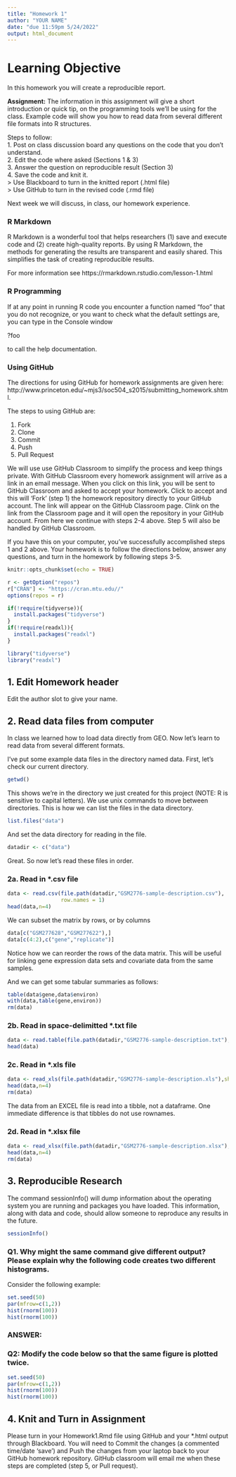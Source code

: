 ```yaml
---
title: "Homework 1"
author: "YOUR NAME"
date: "due 11:59pm 5/24/2022"
output: html_document
---
```


# Learning Objective

In this homework you will create a reproducible report.   

**Assignment:** The information in this assignment will give a short introduction or quick tip, on the programming tools we'll be using for the class. Example code will show you how to read data from several different file formats into R structures.  

Steps to follow:  
1. Post on class discussion board any questions on the code that you don't understand.   
2. Edit the code where asked (Sections 1 & 3)  
3. Answer the question on reproducible result (Section 3)  
4. Save the code and knit it.     
    > Use Blackboard to turn in the knitted report (.html file)   
    > Use GitHub to turn in the revised code (.rmd file)

Next week we will discuss, in class, our homework experience. 

### R Markdown 

R Markdown is a wonderful tool that helps researchers (1) save and execute code and (2) create high-quality reports. By using R Markdown, the methods for generating the results are transparent and easily shared. This simplifies the task of creating reproducible results.

For more information see
https://rmarkdown.rstudio.com/lesson-1.html

### R Programming

If at any point in running R code you encounter a function named "foo" that you do not recognize, or you want to check what the default settings are, you can type in the Console window

?foo

to call the help documentation.

### Using GitHub

The directions for using GitHub for homework assignments are given here:
http://www.princeton.edu/~mjs3/soc504_s2015/submitting_homework.shtml.

The steps to using GitHub are:

1. Fork  
2. Clone
3. Commit
4. Push
5. Pull Request 

We will use use GitHub Classroom to simplify the process and keep things private. With GitHub Classroom every homework assignment will arrive as a link in an email message. When you click on this link, you will be sent to GitHub Classroom and asked to accept your homework. Click to accept and this will 'Fork' (step 1) the homework repository directly to your GitHub account. The link will appear on the GitHub Classroom page. Clink on the link from the Classroom page and it will open the repository in your GitHub account. From here we continue with steps 2-4 above. Step 5 will also be handled by GitHub Classroom.

If you have this on your computer, you've successfully accomplished steps 1 and 2 above. Your homework is to follow the directions below, answer any questions, and turn in the homework by following steps 3-5. 

```r

knitr::opts_chunk$set(echo = TRUE)

r <- getOption("repos")
r["CRAN"] <- "https://cran.mtu.edu//"
options(repos = r)

if(!require(tidyverse)){
  install.packages("tidyverse")
}
if(!require(readxl)){
  install.packages("readxl")
}

library("tidyverse")
library("readxl")
```

## 1. Edit Homework header

Edit the author slot to give your name.

## 2. Read data files from computer

In class we learned how to load data directly from GEO. Now let's learn to read data from several different formats.

I've put some example data files in the directory named data. First, let's check our current directory.
```r
getwd()
```

This shows we're in the directory we just created for this project (NOTE: R is sensitive to capital letters). We use unix commands to move between directories. This is how we can list the files in the data directory.

```r
list.files("data")
```

And set the data directory for reading in the file.
```r
datadir <- c("data")
```

Great. So now let's read these files in order.

### 2a. Read in *.csv file

```r
data <- read.csv(file.path(datadir,"GSM2776-sample-description.csv"),
                 row.names = 1)
head(data,n=4)
```

We can subset the matrix by rows, or by columns
```r
data[c("GSM277628","GSM277622"),]
data[c(4:2),c("gene","replicate")]
```

Notice how we can reorder the rows of the data matrix. This will be useful for linking gene expression data sets and covariate data from the same samples.

And we can get some tabular summaries as follows:
```r
table(data$gene,data$environ)
with(data,table(gene,environ))
rm(data)
```

### 2b.  Read in space-delimitted *.txt  file

```r
data <- read.table(file.path(datadir,"GSM2776-sample-description.txt"),header=T,row.names=1)
head(data)
```

### 2c.  Read in *.xls  file

```r
data <- read_xls(file.path(datadir,"GSM2776-sample-description.xls"),sheet="thisone")
head(data,n=4)
rm(data)
```

The data from an EXCEL file is read into a tibble, not a dataframe. One immediate difference is that tibbles do not use rownames.

### 2d.  Read in *.xlsx  file

```r
data <- read_xlsx(file.path(datadir,"GSM2776-sample-description.xlsx"),sheet="thisone")
head(data,n=4)
rm(data)
```

## 3. Reproducible Research

The command sessionInfo() will dump information about the operating system you are running and packages you have loaded. This information, along with data and code, should allow someone to reproduce any results in the future. 
```r
sessionInfo()
```

### Q1. Why might the same command give different output?  Please explain why the following code creates two different histograms.

Consider the following example:

```r
set.seed(50)
par(mfrow=c(1,2))
hist(rnorm(100))
hist(rnorm(100))
```

### ANSWER:

### Q2: Modify the code below so that the same figure is plotted twice.

```r
set.seed(50)
par(mfrow=c(1,2))
hist(rnorm(100))
hist(rnorm(100))
```

## 4. Knit and Turn in Assignment

Please turn in your Homework1.Rmd file using GitHub and your *.html output through Blackboard. You will need to Commit the changes (a commented time/date 'save') and Push the changes from your laptop back to your GitHub homework repository. GitHub classroom will email me when these steps are completed (step 5, or Pull request).



